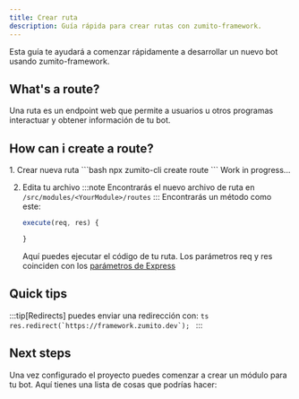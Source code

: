 ```yaml
---
title: Crear ruta
description: Guía rápida para crear rutas con zumito-framework.
---
```



Esta guía te ayudará a comenzar rápidamente a desarrollar un nuevo bot usando zumito-framework.

## What's a route?

Una ruta es un endpoint web que permite a usuarios u otros programas interactuar y obtener información de tu bot.

## How can i create a route?

<Steps>
  1. Crear nueva ruta
      <Tabs>
        <TabItem label="Command Line" icon="cli">
      ```bash
      npx zumito-cli create route
      ```
        </TabItem>
        <TabItem label="Wizard" icon="wizard">
          Work in progress...
        </TabItem>
      </Tabs>

  2. Edita tu archivo
      :::note
        Encontrarás el nuevo archivo de ruta en `/src/modules/<YourModule>/routes`
      :::
      Encontrarás un método como este:
      ```ts
      execute(req, res) {

      }
      ```
      Aquí puedes ejecutar el código de tu ruta. Los parámetros req y res coinciden con los [parámetros de Express](https://expressjs.com/en/guide/routing.html)

</Steps>

## Quick tips

:::tip[Redirects]
    puedes enviar una redirección con:
    ```ts
    res.redirect(`https://framework.zumito.dev`);
    ```
:::


## Next steps

Una vez configurado el proyecto puedes comenzar a crear un módulo para tu bot.
Aquí tienes una lista de cosas que podrías hacer:
<LinkCard
  title="Create a command"
  description="Start creating commands for your bot"
  href="/guides/command"
/>

<CardGrid>
  <LinkCard
    title="Listen to an event"
    description="Execute a piece of code when some event ocurs"
    href="/guides/event"
  />
  <LinkCard
    title="Create database model"
    description="Write a database model to store and retrieve data"
    href="/guides/model"
  />
</CardGrid>
